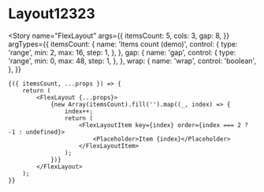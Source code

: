 

<Meta title="Components / SCSS / Helpers / FlexLayout" component={FlexLayout} />

# Layout12323

<Story
    name="FlexLayout"
    args={{
        itemsCount: 5,
        cols: 3,
        gap: 8,
    }}
    argTypes={{
        itemsCount: {
            name: 'Items count (demo)',
            control: {
                type: 'range',
                min: 2,
                max: 16,
                step: 1,
            },
        },
        gap: {
            name: 'gap',
            control: {
                type: 'range',
                min: 0,
                max: 48,
                step: 1,
            },
        },
        wrap: {
            name: 'wrap',
            control: 'boolean',
        },
    }}
>
    {({ itemsCount, ...props }) => {
        return (
            <FlexLayout {...props}>
                {new Array(itemsCount).fill('').map((_, index) => {
                    index++;
                    return (
                        <FlexLayoutItem key={index} order={index === 2 ? -1 : undefined}>
                            <Placeholder>Item {index}</Placeholder>
                        </FlexLayoutItem>
                    );
                })}
            </FlexLayout>
        );
    }}
</Story>
